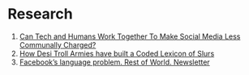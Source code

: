 # Research 

1. [Can Tech and Humans Work Together To Make Social Media Less Communally Charged?](https://www.thequint.com/news/webqoof/communal-language-and-moderation-social-media-india#read-more)
2. [How Desi Troll Armies have built a Coded Lexicon of Slurs](https://timesofindia.indiatimes.com/india/how-desi-troll-armies-have-built-a-coded-language-of-abuse/articleshow/89406114.cms)
3. [Facebook’s language problem. Rest of World. Newsletter](https://restofworld.org/2021/newsletter-south-asia-facebooks-language-problem/)
